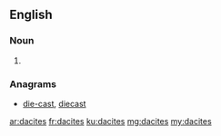 ==English==

===Noun===
{{head|en}}

# {{plural of|dacite}}

===Anagrams===
* [[die-cast#English|die-cast]], [[diecast#English|diecast]]

[[ar:dacites]]
[[fr:dacites]]
[[ku:dacites]]
[[mg:dacites]]
[[my:dacites]]